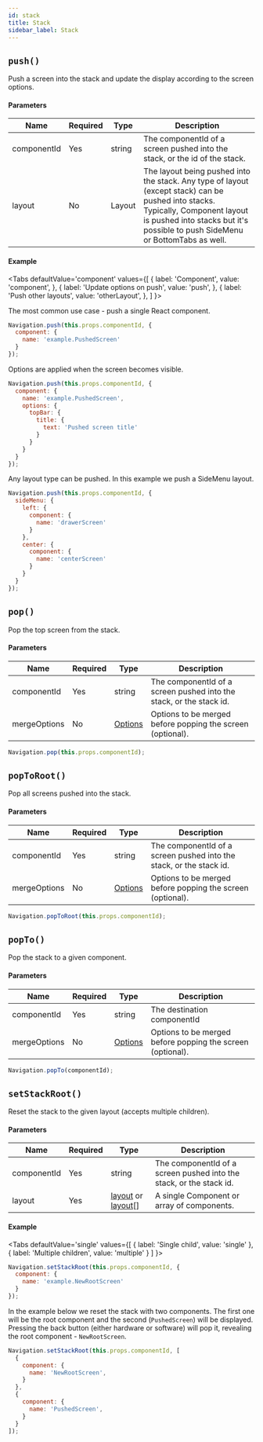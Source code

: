```yaml
---
id: stack
title: Stack
sidebar_label: Stack
---
```



## `push()`
Push a screen into the stack and update the display according to the screen options.
#### Parameters
| Name        | Required | Type   | Description                                                                                                                                                                                                      |
| ----------- | -------- | ------ | ---------------------------------------------------------------------------------------------------------------------------------------------------------------------------------------------------------------- |
| componentId | Yes      | string | The componentId of a screen pushed into the stack, or the id of the stack.                                                                                                                                            |
| layout      | No       | Layout | The layout being pushed into the stack. Any type of layout (except stack) can be pushed into stacks. Typically, Component layout is pushed into stacks but it's possible to push SideMenu or BottomTabs as well. |

#### Example

<Tabs
  defaultValue='component'
  values={[
    { label: 'Component', value: 'component', },
    { label: 'Update options on push', value: 'push', },
    { label: 'Push other layouts', value: 'otherLayout', },
  ]
}>

<TabItem value='component'>
The most common use case - push a single React component.

```js
Navigation.push(this.props.componentId, {
  component: {
    name: 'example.PushedScreen'
  }
});
```

</TabItem>

<TabItem value='push'>
Options are applied when the screen becomes visible.

```js
Navigation.push(this.props.componentId, {
  component: {
    name: 'example.PushedScreen',
    options: {
      topBar: {
        title: {
          text: 'Pushed screen title'
        }
      }
    }
  }
});
```

</TabItem>

<TabItem value='otherLayout'>
Any layout type can be pushed. In this example we push a SideMenu layout.

```js
Navigation.push(this.props.componentId, {
  sideMenu: {
    left: {
      component: {
        name: 'drawerScreen'
      }
    },
    center: {
      component: {
        name: 'centerScreen'
      }
    }
  }
});
```

</TabItem>

</Tabs>

## `pop()`
Pop the top screen from the stack.
#### Parameters
| Name         | Required | Type                                | Description                                                           |
| ------------ | -------- | ----------------------------------- | --------------------------------------------------------------------- |
| componentId  | Yes      | string                              | The componentId of a screen pushed into the stack, or the stack id. |
| mergeOptions | No       | [Options](options-root.mdx) | Options to be merged before popping the screen (optional).              |

```js
Navigation.pop(this.props.componentId);
```

## `popToRoot()`
Pop all screens pushed into the stack.

#### Parameters
| Name         | Required | Type    | Description                                                           |
| ------------ | -------- | ------- | --------------------------------------------------------------------- |
| componentId  | Yes      | string  | The componentId of a screen pushed into the stack, or the stack id. |
| mergeOptions | No       | [Options](options-root.mdx) | Options to be merged before popping the screen (optional).              |

```js
Navigation.popToRoot(this.props.componentId);
```

## `popTo()`
Pop the stack to a given component.

#### Parameters
| Name         | Required | Type                  | Description                                              |
| ------------ | -------- | --------------------- | -------------------------------------------------------- |
| componentId  | Yes      | string                | The destination componentId                              |
| mergeOptions | No       | [Options](options-root.mdx) | Options to be merged before popping the screen (optional). |

```js
Navigation.popTo(componentId);
```

## `setStackRoot()`
Reset the stack to the given layout (accepts multiple children).

#### Parameters
| Name        | Required | Type                                                     | Description                                                           |
| ----------- | -------- | -------------------------------------------------------- | --------------------------------------------------------------------- |
| componentId | Yes      | string                                                   | The componentId of a screen pushed into the stack, or the stack id. |
| layout      | Yes      | [layout](layout-layout.mdx) or [layout](layout-layout.mdx)[] | A single Component or array of components.                            |


#### Example


<Tabs
  defaultValue='single'
  values={[
    { label: 'Single child', value: 'single' },
    { label: 'Multiple children', value: 'multiple' }
  ]
}>

<TabItem value='single'>

```js
Navigation.setStackRoot(this.props.componentId, {
  component: {
    name: 'example.NewRootScreen'
  }
});
```

</TabItem>

<TabItem value='multiple'>

In the example below we reset the stack with two components. The first one will be the root component and the second (`PushedScreen`) will be displayed. Pressing the back button (either hardware or software) will pop it, revealing the root component - `NewRootScreen`.

```js
Navigation.setStackRoot(this.props.componentId, [
  {
    component: {
      name: 'NewRootScreen',
    }
  },
  {
    component: {
      name: 'PushedScreen',
    }
  }
]);
```
</TabItem>

</Tabs>
